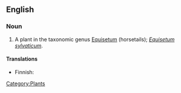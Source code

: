 ==English==

===Noun===
{{en-noun|sg=[[wood]] [[horsetail]]}}

# A plant in the taxonomic genus [[Equisetum]] (horsetails); ''[[Equisetum sylvaticum]]''.

====Translations====
{{trans-top|plant}}
*Finnish: {{t-|fi|metsäkorte}}
{{trans-mid}}
{{trans-bottom}}

[[Category:Plants]]